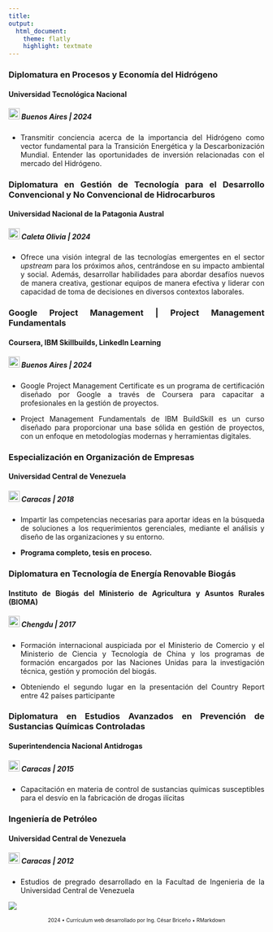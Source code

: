 ```yaml
---
title: 
output:
  html_document:
    theme: flatly
    highlight: textmate
---
```


<style>
body {
  text-align: justify;
}
</style>


### **Diplomatura en Procesos y Economía del Hidrógeno**
#### **Universidad Tecnológica Nacional**  
##### <img src="IMÁGENES/argentina.png" width="22" height="22"> Buenos Aires | 2024 

- Transmitir conciencia acerca de la importancia del Hidrógeno como vector fundamental para la Transición Energética y la Descarbonización Mundial. Entender las oportunidades de inversión relacionadas con el mercado del Hidrógeno.


### **Diplomatura en Gestión de Tecnología para el Desarrollo Convencional y No Convencional de Hidrocarburos**
#### **Universidad Nacional de la Patagonia Austral**  
##### <img src="IMÁGENES/argentina.png" width="22" height="22"> Caleta Olivia | 2024


- Ofrece una visión integral de las tecnologías emergentes en el sector *upstream* para los próximos años, centrándose en su impacto ambiental y social. Además, desarrollar habilidades para abordar desafíos nuevos de manera creativa, gestionar equipos de manera efectiva y liderar con capacidad de toma de decisiones en diversos contextos laborales.


### **Google Project Management | Project Management Fundamentals**
#### **Coursera, IBM Skillbuilds, LinkedIn Learning **  
##### <img src="IMÁGENES/argentina.png" width="22" height="22"> Buenos Aires | 2024 

- Google Project Management Certificate es un programa de certificación diseñado por Google a través de Coursera para capacitar a profesionales en la gestión de proyectos. 

- Project Management Fundamentals de IBM BuildSkill es un curso diseñado para proporcionar una base sólida en gestión de proyectos, con un enfoque en metodologías modernas y herramientas digitales.


### **Especialización en Organización de Empresas**      
#### **Universidad Central de Venezuela**  
##### <img src="IMÁGENES/venezuela.png" width="22" height="22"> Caracas | 2018


- Impartir las competencias necesarias para aportar ideas en la búsqueda de soluciones a los requerimientos gerenciales, mediante el análisis y diseño de las organizaciones y su entorno.
 
- **Programa completo, tesis en proceso.**


### **Diplomatura en Tecnología de Energía Renovable Biogás**      
#### **Instituto de Biogás del Ministerio de Agricultura y Asuntos Rurales (BIOMA)**  
##### <img src="IMÁGENES/china.png" width="22" height="22"> Chengdu | 2017


- Formación internacional auspiciada por el Ministerio de Comercio y el Ministerio de Ciencia y Tecnología de China y los programas de formación encargados por las Naciones Unidas para la investigación técnica, gestión y promoción del biogás.


- Obteniendo el segundo lugar en la presentación del Country Report entre 42 países participante


### **Diplomatura en Estudios Avanzados en Prevención de Sustancias Químicas Controladas**      
#### **Superintendencia Nacional Antidrogas **  
##### <img src="IMÁGENES/venezuela.png" width="22" height="22"> Caracas | 2015

- Capacitación en materia de control de sustancias químicas susceptibles para el desvío en la fabricación de drogas ilícitas


### **Ingeniería de Petróleo**      
#### **Universidad Central de Venezuela**  
##### <img src="IMÁGENES/venezuela.png" width="22" height="22"> Caracas | 2012

- Estudios de pregrado desarrollado en la Facultad de Ingenieria de la Universidad Central de Venezuela

![](IMÁGENES/Educación.png)

<footer style="text-align: center;">
<p style="font-size: x-small;"> 2024 • Currículum web desarrollado por Ing. César Briceño  • RMarkdown </p>
</footer>

